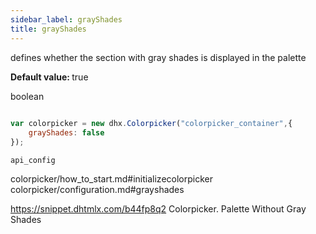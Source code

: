 ```yaml
---
sidebar_label: grayShades
title: grayShades
---
```



          


<Short>
 
defines whether the section with gray shades is displayed in the palette



</Short>


<strong>Default value: </strong> 
true



<Type>
 boolean


</Type>


~~~js
 
var colorpicker = new dhx.Colorpicker("colorpicker_container",{
	grayShades: false
});


~~~
	api_config

<Descr>
 


</Descr>


colorpicker/how_to_start.md#initializecolorpicker
colorpicker/configuration.md#grayshades



 https://snippet.dhtmlx.com/b44fp8q2	Colorpicker. Palette Without Gray Shades